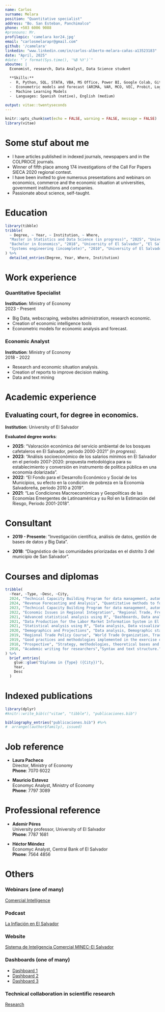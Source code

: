 ```yaml
---
name: Carlos
surname: Melara
position: "Quantitative specialist"
address: "Bo. San Esteban, Panchimalco"
phone: +503 6006 9088
#pronouns: Mr.
profilepic: 'camelara kor24.jpg'
email: "carlosmelarapr@gmail.com"
github: '/camelara'
linkedin: "www.linkedin.com/in/carlos-alberto-melara-cañas-a13523183"
date: "April, 2025"
#date: "`r format(Sys.time(), '%B %Y')`"
aboutme: |
  Economist, research, Data Analyst, Data Science student

  **Skills:**
  -  R, Python, SQL, STATA, VBA, MS Office, Power BI, Google Colab, GitHub
  -  Econometric models and forecast (ARIMA, VAR, MCO, VEC, Probit, Logit, ANOVA y ANCOVA)
  -  Machine Learning Models
  -  Languages: Spanish (native), English (medium)
  
output: vitae::twentyseconds
---
```



```r
knitr::opts_chunk$set(echo = FALSE, warning = FALSE, message = FALSE)
library(vitae)
```

# Some stuf about me

 * I have articles published in indexed journals, newspapers and in the COLPROCE journals.
 * Winner of fifth place among 174 investigations of the Call For Papers SIECA 2020 regional contest.
 * I have been invited to give numerous presentations and webinars on economics, commerce and the economic situation at universities, government institutions and companies.
 * Passionate about science, self-taught.

# Education

```r
library(tibble)
tribble(
  ~ Degree, ~ Year, ~ Institution, ~ Where,
  "Master in Statistics and Data Science (in progress)", "2025", "University of El Salvador", "El Salvador",
  "Bachelor in Economics", "2018", "University of El Salvador", "El Salvador",
  "Systems engineering (incomplete)", "2010", "University of El Salvador", "El Salvador"
) %>% 
  detailed_entries(Degree, Year, Where, Institution)
```




# Work experience

### Quantitative Specialist
**Institution**: Ministry of Economy  
2023 - Present

- Big Data, webscraping, websites administration, research economic.
- Creation of economic intelligence tools 
- Econometric models for economic analysis and forecast.


### Economic Analyst
**Institution**: Ministry of Economy  
2018 - 2022

- Research and economic situation analysis.
- Creation of reports to improve decision making.
- Data and text mining




# Academic experience
## Evaluating court, for degree in economics.
**Institution**: University of El Salvador  

**Evaluated degree works**:

- **2025**: “Valoración económica del servicio ambiental de los bosques cafetaleros en El Salvador, período 2000-2021” *(in progress)*.
- **2023**: “Análisis socioeconómico de los salarios mínimos en El Salvador en el periodo 2007-2020: propuesta metodológica para su establecimiento y conversión en instrumento de política pública en una economía dolarizada”.
- **2022**: “El Fondo para el Desarrollo Económico y Social de los Municipios, su efecto en la condición de pobreza en la Economía Salvadoreña, periodo 2010 a 2019”.
- **2021**: “Las Condiciones Macroeconómicas y Geopolíticas de las Economías Emergentes de Latinoamérica y su Rol en la Estimación del Riesgo, Periodo 2001-2018”.



# Consultant

- **2019 - Presente**: “Investigación científica, análisis de datos, gestión de bases de datos y Big Data”.
  
- **2018**: “Diagnóstico de las comunidades priorizadas en el distrito 3 del municipio de San Salvador”.
 

\newpage



# Courses and diplomas
```r
tribble(
  ~Year, ~Type, ~Desc, ~City,
  2024, "Technical Capacity Building Program for data management, automation and analysis in Business Analytics 2024", "Data Analytics methodology, Big Data, IA.", "Korea University, Korea",
  2024, "Revenue Forecasting and Analysis", "Quantitative methods to forecast and evaluate the revenue implications of changes in major taxes.", "International Monetary Found",
  2023, "Technical Capacity Building Program for data management, automation and analysis in Business Analytics 2023", "National accounts, Economic Policy, Economic history.", "Seoul, Korea",
  2022, "Economic Issues in Regional Integration", "Regional Trade, Free Trade Agreement, Economic Integration.", "International Monetary Found",
  2021, "Advanced statistical analysis using R", "Dashboards, Data analysis, Text mining.", "Universidad Centroaméricana Jose Simeon Cañas UCA, El Salvador",
  2021, "Data Production for the Labor Market Information System in El Salvador", "Laboral market, Database.", "San Salvador, El Salvador",
  2021, "Statistical analysis using R", "Data analysis, Data visualization.", "Universidad Centroaméricana Jose Simeon Cañas UCA, El Salvador, El Salvador",
  2020, "Demographics and Projections", "Data analysis, Demographic statistics.", "United Nations Population Fund, UNFPA",
  2019, "Regional Trade Policy Course", "World Trade Organization, Trade analysis, Trade policy analysis.", "The College of Mexico, Mexico DF",
  2019, "Good practices and methodologies implemented in the exercise of Commercial and Productive Intelligence", "Datawharehouse, Data analysis, Business Intelligence.", "PROECUADOR, Ecuador",
  2018, "Prospective", "Strategy, methodologies, theoretical bases and instruments.", "Ministry of Economy, El Salvador",
  2016, "Academic writing for researchers","Syntax and text structure.", "El Salvador"
) %>% 
  brief_entries(
    glue::glue("Diploma in {Type} ({City})"),
    Year,
    Desc
  )
```


# Indexed publications

```r
library(dplyr)
#knitr::write_bib(c("vitae", "tibble"), "publicaciones.bib")

bibliography_entries("publicaciones.bib") #%>%
#  arrange((author$family), issued)
```

# Job reference

- **Laura Pacheco**  
  Director, Ministry of Economy  
  **Phone**: 7070 6022

- **Mauricio Estevez**  
  Economyc Analyst, Ministry of Economy  
  **Phone**: 7797 3089


# Professional reference

- **Ademir  Péres**  
  University professor, University of El Salvador  
  **Phone**: 7787 1681

- **Héctor Méndez**  
  Economyc Analyst, Central Bank of El Salvador  
  **Phone**: 7564 4856


\newpage






# Others


### Webinars (one of many)
[Comercial Intelligence](https://youtu.be/ZxIRbi4fRiU)

### Podcast
[La Inflación en El Salvador](https://acortar.link/aypZYK)

### Website
[Sistema de Inteligencia Comercial MINEC-El Salvador](https://inteligenciacomercial.economia.gob.sv/)

### Dashboards (one of many)
- [Dashboard 1](https://lc.cx/nQbhZL)
- [Dashboard 2](https://lc.cx/-SXU7e)
- [Dashboard 3](https://lc.cx/UbefdX)

### Technical collaboration in scientific research
[Research](https://acortar.link/66idyh)
